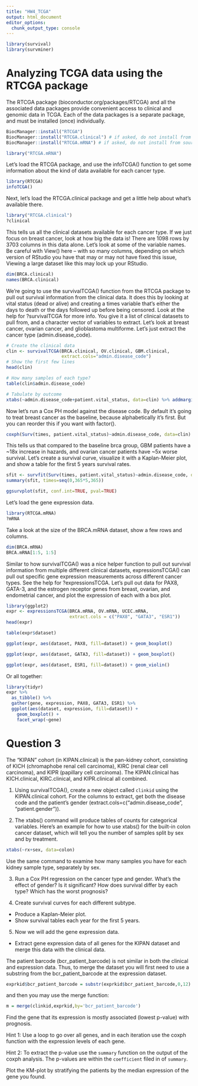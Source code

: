 ```yaml
---
title: "HW4_TCGA"
output: html_document
editor_options: 
  chunk_output_type: console
---
```


```r
library(survival)
library(survminer)
```

# Analyzing TCGA data using the RTCGA package

The RTCGA package (bioconductor.org/packages/RTCGA) and all the associated data packages provide convenient access to clinical and genomic data in TCGA. Each of the data packages is a separate package, and must be installed (once) individually.

```r

BiocManager::install("RTCGA")
BiocManager::install("RTCGA.clinical") # if asked, do not install from source.
BiocManager::install("RTCGA.mRNA") # if asked, do not install from source.

library("RTCGA.mRNA")

```

Let’s load the RTCGA package, and use the infoTCGA() function to get some information about the kind of data available for each cancer type.

```r
library(RTCGA) 
infoTCGA()
```

Next, let’s load the RTCGA.clinical package and get a little help about what’s available there.

```r
library("RTCGA.clinical")
?clinical
```

This tells us all the clinical datasets available for each cancer type. If we just focus on breast cancer, look at how big the data is! There are 1098 rows by 3703 columns in this data alone. Let’s look at some of the variable names. Be careful with View() here – with so many columns, depending on which version of RStudio you have that may or may not have fixed this issue, Viewing a large dataset like this may lock up your RStudio.

```r
dim(BRCA.clinical)
names(BRCA.clinical)
```

We’re going to use the survivalTCGA() function from the RTCGA package to pull out survival information from the clinical data. It does this by looking at vital status (dead or alive) and creating a times variable that’s either the days to death or the days followed up before being censored. Look at the help for ?survivalTCGA for more info. You give it a list of clinical datasets to pull from, and a character vector of variables to extract. Let’s look at breast cancer, ovarian cancer, and glioblastoma multiforme. Let’s just extract the cancer type (admin.disease_code).

```r
# Create the clinical data
clin <- survivalTCGA(BRCA.clinical, OV.clinical, GBM.clinical, 
                     extract.cols="admin.disease_code")
# Show the first few lines
head(clin)
```

```r
# How many samples of each type?
table(clin$admin.disease_code)
```

```r
# Tabulate by outcome
xtabs(~admin.disease_code+patient.vital_status, data=clin) %>% addmargins()
```

Now let’s run a Cox PH model against the disease code. By default it’s going to treat breast cancer as the baseline, because alphabetically it’s first. But you can reorder this if you want with factor().

```r
coxph(Surv(times, patient.vital_status)~admin.disease_code, data=clin)
```

This tells us that compared to the baseline brca group, GBM patients have a ~18x increase in hazards, and ovarian cancer patients have ~5x worse survival. Let’s create a survival curve, visualize it with a Kaplan-Meier plot, and show a table for the first 5 years survival rates.


```r
sfit <- survfit(Surv(times, patient.vital_status)~admin.disease_code, data=clin)
summary(sfit, times=seq(0,365*5,365))
```

```r
ggsurvplot(sfit, conf.int=TRUE, pval=TRUE)
```

Let’s load the gene expression data.

```r
library(RTCGA.mRNA)
?mRNA
```

Take a look at the size of the BRCA.mRNA dataset, show a few rows and columns.

```r
dim(BRCA.mRNA)
BRCA.mRNA[1:5, 1:5]
```

Similar to how survivalTCGA() was a nice helper function to pull out survival information from multiple different clinical datasets, expressionsTCGA() can pull out specific gene expression measurements across different cancer types. See the help for ?expressionsTCGA. Let’s pull out data for PAX8, GATA-3, and the estrogen receptor genes from breast, ovarian, and endometrial cancer, and plot the expression of each with a box plot.

```r
library(ggplot2)
expr <- expressionsTCGA(BRCA.mRNA, OV.mRNA, UCEC.mRNA,
                        extract.cols = c("PAX8", "GATA3", "ESR1"))
head(expr)
```

```r
table(expr$dataset)
```

```r
ggplot(expr, aes(dataset, PAX8, fill=dataset)) + geom_boxplot()
```

```r
ggplot(expr, aes(dataset, GATA3, fill=dataset)) + geom_boxplot()
```

```r
ggplot(expr, aes(dataset, ESR1, fill=dataset)) + geom_violin()
```

Or all together:

```r
library(tidyr)
expr %>% 
  as_tibble() %>% 
  gather(gene, expression, PAX8, GATA3, ESR1) %>% 
  ggplot(aes(dataset, expression, fill=dataset)) + 
    geom_boxplot() + 
    facet_wrap(~gene)
```

# Question 3

The “KIPAN” cohort (in KIPAN.clinical) is the pan-kidney cohort, consisting of KICH (chromaphobe renal cell carcinoma), KIRC (renal clear cell carcinoma), and KIPR (papillary cell carcinoma). The KIPAN.clinical has KICH.clinical, KIRC.clinical, and KIPR.clinical all combined.

1. Using survivalTCGA(), create a new object called `clinkid` using the KIPAN.clinical cohort. For the columns to extract, get both the disease code and the patient’s gender (extract.cols=c("admin.disease_code", "patient.gender")). 

2. The xtabs() command will produce tables of counts for categorical variables. Here’s an example for how to use xtabs() for the built-in colon cancer dataset, which will tell you the number of samples split by sex and by treatment.

```r
xtabs(~rx+sex, data=colon)
```

Use the same command to examine how many samples you have for each kidney sample type, separately by sex.

3. Run a Cox PH regression on the cancer type and gender. What’s the effect of gender? Is it significant? How does survival differ by each type? Which has the worst prognosis?

4. Create survival curves for each different subtype.
+ Produce a Kaplan-Meier plot.
+ Show survival tables each year for the first 5 years.

5. Now we will add the gene expression data.

+ Extract gene expression data of all genes for the KIPAN dataset and merge this data with the
clinical data.

The patient barcode (bcr_patient_barcode) is not similar in both the clinical and expression data.
Thus, to merge the dataset you will first need to use a substring from the bcr_patient_barcode at the expression dataset.

```r
exprkid$bcr_patient_barcode = substr(exprkid$bcr_patient_barcode,0,12)
```

and then you may use the merge function:

```r
m = merge(clinkid,exprkid,by='bcr_patient_barcode')
```

Find the gene that its expression is mostly associated (lowest p-value) with prognosis. 

Hint 1: Use a loop to go over all genes, and in each iteration use the coxph function with the expression levels of each gene.

Hint 2: To extract the p-value use the `summary` function on the output of the coxph analysis.
The p-values are within the `coefficient` filed in of `summary`.

Plot the KM-plot by stratifying the patients by the median expression of the gene you found.

